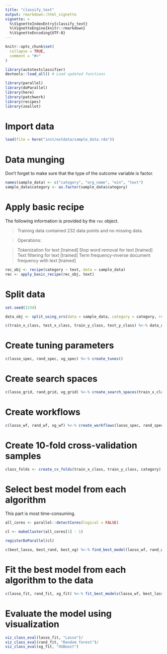 ```yaml
---
title: "classify_text"
output: rmarkdown::html_vignette
vignette: >
  %\VignetteIndexEntry{classify_text}
  %\VignetteEngine{knitr::rmarkdown}
  %\VignetteEncoding{UTF-8}
---
```


```r
knitr::opts_chunk$set(
  collapse = TRUE,
  comment = "#>"
)
```

```r
library(autotextclassifier)
devtools::load_all() # Load updated functions 

library(parallel)
library(doParallel)
library(here)
library(patchwork)
library(recipes)
library(zeallot)
```

# Import data 

```r
load(file = here("inst/extdata/sample_data.rda"))
```

# Data munging 

Don't forget to make sure that the type of the outcome variable is factor.

```r
names(sample_data) <- c("category", "org_name", "ein", "text")
sample_data$category <- as.factor(sample_data$category)
```

# Apply basic recipe 

The following information is provided by the `rec` object.

> Training data contained 232 data points and no missing data.

> Operations:

> Tokenization for text [trained]
Stop word removal for text [trained]
Text filtering for text [trained]
Term frequency-inverse document frequency with text [trained]

```r
rec_obj <- recipe(category ~ text, data = sample_data)
rec <- apply_basic_recipe(rec_obj, text)
```

# Split data 

```r
set.seed(1234)

data_obj <- split_using_srs(data = sample_data, category = category, rec = rec)

c(train_x_class, test_x_class, train_y_class, test_y_class) %<-% data_obj
```

# Create tuning parameters 

```r
c(lasso_spec, rand_spec, xg_spec) %<-% create_tunes()
```

# Create search spaces 

```r
c(lasso_grid, rand_grid, xg_grid) %<-% create_search_spaces(train_x_class, category, lasso_sepc, rand_spec, xg_spec)
```

# Create workflows 

```r
c(lasso_wf, rand_wf, xg_wf) %<-% create_workflows(lasso_spec, rand_spec, xg_spec, category)
```

# Create 10-fold cross-validation samples 

```r
class_folds <- create_cv_folds(train_x_class, train_y_class, category)
```

# Select best model from each algorithm

This part is most time-consuming.

```r
all_cores <- parallel::detectCores(logical = FALSE)

cl <- makeCluster(all_cores[1] - 1)

registerDoParallel(cl)
```

```r
c(best_lasso, best_rand, best_xg) %<-% find_best_model(lasso_wf, rand_wf, xg_wf, class_folds, lasso_grid, rand_grid, xg_grid)
```

# Fit the best model from each algorithm to the data 

```r
c(lasso_fit, rand_fit, xg_fit) %<-% fit_best_models(lasso_wf, best_lasso, rand_wf, best_rand, xg_wf, best_xg, train_x_class, train_y_class, category)
```

# Evaluate the model using visualization

```r
viz_class_eval(lasso_fit, "Lasso")/
viz_class_eval(rand_fit, "Random forest")/
viz_class_eval(xg_fit, "XGBoost")
```




